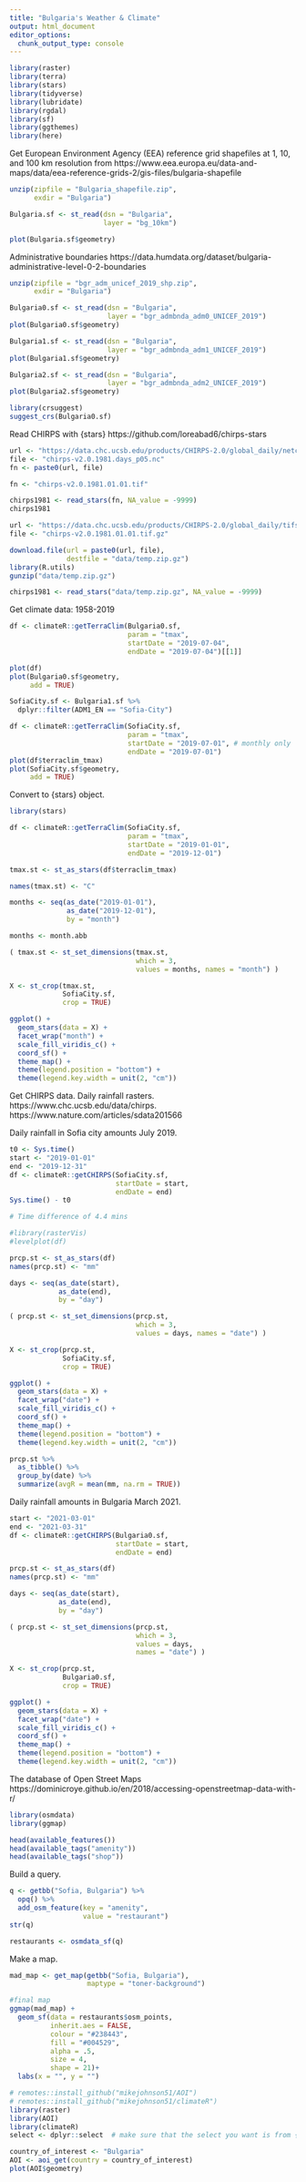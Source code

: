 ```yaml
---
title: "Bulgaria's Weather & Climate"
output: html_document
editor_options: 
  chunk_output_type: console
---
```


```r
library(raster)
library(terra)
library(stars)
library(tidyverse)
library(lubridate)
library(rgdal)
library(sf)
library(ggthemes)
library(here)
```

Get European Environment Agency (EEA) reference grid shapefiles at 1, 10, and 100 km resolution from https://www.eea.europa.eu/data-and-maps/data/eea-reference-grids-2/gis-files/bulgaria-shapefile
```r
unzip(zipfile = "Bulgaria_shapefile.zip", 
      exdir = "Bulgaria")

Bulgaria.sf <- st_read(dsn = "Bulgaria",
                       layer = "bg_10km")

plot(Bulgaria.sf$geometry)
```

Administrative boundaries https://data.humdata.org/dataset/bulgaria-administrative-level-0-2-boundaries
```r
unzip(zipfile = "bgr_adm_unicef_2019_shp.zip", 
      exdir = "Bulgaria")

Bulgaria0.sf <- st_read(dsn = "Bulgaria",
                        layer = "bgr_admbnda_adm0_UNICEF_2019")
plot(Bulgaria0.sf$geometry)

Bulgaria1.sf <- st_read(dsn = "Bulgaria",
                        layer = "bgr_admbnda_adm1_UNICEF_2019")
plot(Bulgaria1.sf$geometry)

Bulgaria2.sf <- st_read(dsn = "Bulgaria",
                        layer = "bgr_admbnda_adm2_UNICEF_2019")
plot(Bulgaria2.sf$geometry)

library(crsuggest)
suggest_crs(Bulgaria0.sf)
```

Read CHIRPS with {stars} https://github.com/loreabad6/chirps-stars
```r
url <- "https://data.chc.ucsb.edu/products/CHIRPS-2.0/global_daily/netcdf/p05/"
file <- "chirps-v2.0.1981.days_p05.nc"
fn <- paste0(url, file)

fn <- "chirps-v2.0.1981.01.01.tif"

chirps1981 <- read_stars(fn, NA_value = -9999)
chirps1981

url <- "https://data.chc.ucsb.edu/products/CHIRPS-2.0/global_daily/tifs/p05/1981/"
file <- "chirps-v2.0.1981.01.01.tif.gz"

download.file(url = paste0(url, file),
              destfile = "data/temp.zip.gz")
library(R.utils)
gunzip("data/temp.zip.gz")

chirps1981 <- read_stars("data/temp.zip.gz", NA_value = -9999)
```

Get climate data: 1958-2019
```r
df <- climateR::getTerraClim(Bulgaria0.sf, 
                             param = "tmax", 
                             startDate = "2019-07-04", 
                             endDate = "2019-07-04")[[1]]

plot(df)
plot(Bulgaria0.sf$geometry, 
     add = TRUE)

SofiaCity.sf <- Bulgaria1.sf %>%
  dplyr::filter(ADM1_EN == "Sofia-City")

df <- climateR::getTerraClim(SofiaCity.sf, 
                             param = "tmax", 
                             startDate = "2019-07-01", # monthly only
                             endDate = "2019-07-01")
plot(df$terraclim_tmax)
plot(SofiaCity.sf$geometry, 
     add = TRUE)
```

Convert to {stars} object.
```r
library(stars)

df <- climateR::getTerraClim(SofiaCity.sf, 
                             param = "tmax", 
                             startDate = "2019-01-01", 
                             endDate = "2019-12-01")

tmax.st <- st_as_stars(df$terraclim_tmax)

names(tmax.st) <- "C"

months <- seq(as_date("2019-01-01"), 
              as_date("2019-12-01"), 
              by = "month")

months <- month.abb

( tmax.st <- st_set_dimensions(tmax.st, 
                               which = 3, 
                               values = months, names = "month") )

X <- st_crop(tmax.st, 
             SofiaCity.sf, 
             crop = TRUE)

ggplot() +  
  geom_stars(data = X) + 
  facet_wrap("month") +
  scale_fill_viridis_c() +
  coord_sf() +
  theme_map() +
  theme(legend.position = "bottom") +
  theme(legend.key.width = unit(2, "cm"))
```

Get CHIRPS data. Daily rainfall rasters. https://www.chc.ucsb.edu/data/chirps. https://www.nature.com/articles/sdata201566

Daily rainfall in Sofia city amounts July 2019.
```r
t0 <- Sys.time()
start <- "2019-01-01"
end <- "2019-12-31"
df <- climateR::getCHIRPS(SofiaCity.sf, 
                          startDate = start, 
                          endDate = end) 
Sys.time() - t0

# Time difference of 4.4 mins

#library(rasterVis)
#levelplot(df)

prcp.st <- st_as_stars(df)
names(prcp.st) <- "mm"

days <- seq(as_date(start), 
            as_date(end), 
            by = "day")

( prcp.st <- st_set_dimensions(prcp.st, 
                               which = 3, 
                               values = days, names = "date") )

X <- st_crop(prcp.st, 
             SofiaCity.sf, 
             crop = TRUE)

ggplot() +  
  geom_stars(data = X) + 
  facet_wrap("date") +
  scale_fill_viridis_c() +
  coord_sf() +
  theme_map() +
  theme(legend.position = "bottom") +
  theme(legend.key.width = unit(2, "cm"))

prcp.st %>% 
  as_tibble() %>%
  group_by(date) %>% 
  summarize(avgR = mean(mm, na.rm = TRUE))
```

Daily rainfall amounts in Bulgaria March 2021.
```r
start <- "2021-03-01"
end <- "2021-03-31"
df <- climateR::getCHIRPS(Bulgaria0.sf, 
                          startDate = start, 
                          endDate = end) 

prcp.st <- st_as_stars(df)
names(prcp.st) <- "mm"

days <- seq(as_date(start), 
            as_date(end), 
            by = "day")

( prcp.st <- st_set_dimensions(prcp.st, 
                               which = 3, 
                               values = days, 
                               names = "date") )

X <- st_crop(prcp.st, 
             Bulgaria0.sf, 
             crop = TRUE)

ggplot() +  
  geom_stars(data = X) + 
  facet_wrap("date") +
  scale_fill_viridis_c() +
  coord_sf() +
  theme_map() +
  theme(legend.position = "bottom") +
  theme(legend.key.width = unit(2, "cm"))
```


The database of Open Street Maps https://dominicroye.github.io/en/2018/accessing-openstreetmap-data-with-r/
```r
library(osmdata)
library(ggmap)

head(available_features())
head(available_tags("amenity"))
head(available_tags("shop"))
```

Build a query.
```r
q <- getbb("Sofia, Bulgaria") %>%
  opq() %>%
  add_osm_feature(key = "amenity",
                  value = "restaurant")
str(q)

restaurants <- osmdata_sf(q)
```

Make a map.
```r
mad_map <- get_map(getbb("Sofia, Bulgaria"), 
                   maptype = "toner-background")

#final map
ggmap(mad_map) +
  geom_sf(data = restaurants$osm_points,
          inherit.aes = FALSE,
          colour = "#238443",
          fill = "#004529",
          alpha = .5,
          size = 4,
          shape = 21)+
  labs(x = "", y = "")
```

```r
# remotes::install_github("mikejohnson51/AOI")
# remotes::install_github("mikejohnson51/climateR")
library(raster)
library(AOI)
library(climateR)
select <- dplyr::select  # make sure that the select you want is from {dplyr} (not the one in {raster})

country_of_interest <- "Bulgaria"
AOI <- aoi_get(country = country_of_interest)
plot(AOI$geometry)
```